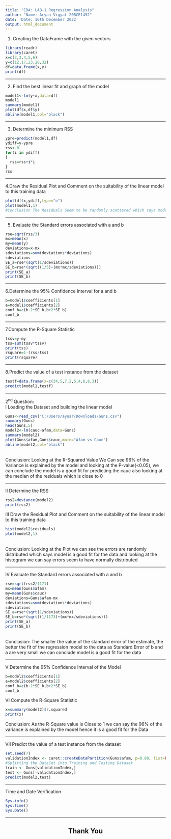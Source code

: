 ```yaml
---
title: "EDA: LAB-1 Regression Analysis"
author: "Name: Aryan Vigyat 20BCE1452"
date: 'Date: 16th December 2022'
output: html_document
---
```


1. Creating the DataFrame with the given vectors
```r
library(readr)
library(caret)
x=c(2,3,4,5,6)
y=c(12,17,23,28,32)
df=data.frame(x,y)
print(df)
```
<hr>
2. Find the best linear fit and graph of the model
```r
model1<-lm(y~x,data=df)
model1
summary(model1)
plot(df$x,df$y)
abline(model1,col="black")
```
<hr>
3. Determine the minimum RSS
```r
ypre=predict(model1,df)
ydiff=y-ypre
rss<-0
for(i in ydiff)
{
  rss=rss+i*i
}
rss
```
<hr>
4.Draw the Residual Plot and Comment on the suitability of the linear model to this training data
```r
plot(df$x,ydiff,type="o")
plot(model1,1)
#Conclusion The Residuals Seem to be randomly scattered which says model is a good fit for the prediction of target variable y
```
<hr>
5. Evaluate the Standard errors associated with a and b
```r
rse=sqrt(rss/3)
mx=mean(x)
my=mean(y)
deviations=x-mx
sdeviations=sum(deviations*deviations)
sdeviations
SE_a=rse*(sqrt(1/sdeviations))
SE_b=rse*(sqrt((1/5)+(mx*mx/sdeviations)))
print(SE_a)
print(SE_b)
```
<hr>
6.Determine the 95% Confidence Interval for a and b
```r
b=model1$coefficients[1]
a=model1$coefficients[2]
conf_b=c(b-2*SE_b,b+2*SE_b)
conf_b
```
<hr>
7.Compute the R-Square Statistic
```r
tssv=y-my
tss=sum(tssv*tssv)
print(tss)
rsquare=1-(rss/tss)
print(rsquare)
```
<hr>
8.Predict the value of a test instance from the dataset
```r
testf=data.frame(x=c(34,5,7,2,5,4,6,8,3))
predict(model1,testf)
```

<hr>
2<sup>nd</sup> Question:
<br>
I Loading the Dataset and building the linear model
```r
Guns<-read_csv("C:/Users/ayuar/Downloads/Guns.csv")
summary(Guns)
head(Guns,5)
model2<-lm(cauc~afam,data=Guns)
summary(model2)
plot(Guns$afam,Guns$cauc,main="Afam vs Cauc")
abline(model2,col="black")

```
<br>
Conclusion: Looking at the R-Squared Value We Can see 96% of the Variance is explained by the model and looking at the P-value(<0.05), we can conclude the model is a good fit for predicting the cauc also looking at the median of the residuals which is close to 0
<hr>
II Determine the RSS
```r
rss2=deviance(model2)
print(rss2)
```
III Draw the Residual Plot and Comment on the suitability of the linear model to this training data
```r
hist(model2$residuals)
plot(model2,1)
```
<br>
Conclusion: Looking at the Plot we can see the errors are randomly distributed which says model is a good fit for the data and looking at the histogram we can say errors seem to have normally distributed
<hr>
IV Evaluate the Standard errors associated with a and b
```r
rse=sqrt(rss2/1171)
mx=mean(Guns$afam)
my=mean(Guns$cauc)
deviations=Guns$afam-mx
sdeviations=sum(deviations*deviations)
sdeviations
SE_a=rse*(sqrt(1/sdeviations))
SE_b=rse*(sqrt((1/1173)+(mx*mx/sdeviations)))
print(SE_a)
print(SE_b)

```
<br>
Conclusion: The smaller the value of the standard error of the estimate, the better the fit of the regression model to the data as Standard Error of b and a are very small we can conclude model is a good fit for the data
<hr>
V Determine the 95% Confidence Interval of the Model
```r
b=model2$coefficients[1]
a=model2$coefficients[2]
conf_b=c(b-2*SE_b,b+2*SE_b)
conf_b
```

VI Compute the R-Square Statistic
```r
x=summary(model2)$r.squared
print(x)
```
Conclusion: As the R-Square value is Close to 1 we can say the 96% of the variance is explained by the model hence it is a good fit for the Data
<hr>
VII Predict the value of a test instance from the dataset
```r
set.seed(7)
validationIndex <- caret::createDataPartition(Guns$afam, p=0.80, list=FALSE)
#Splitting the DataSet into Training and Testing Dataset
train <- Guns[validationIndex,]
test <- Guns[-validationIndex,]
predict(model2,test)
```
<hr>
Time and Date Verification
```r
Sys.info()
Sys.time()
Sys.Date()
```
<hr>
<h2 align="center">Thank You</h2>

